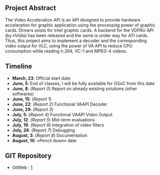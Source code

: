 {{SoCProject|year=2009|student=[[User:Sterops|Etienne Membrives]]|mentor=[[User:jpsaman|Jean-Paul Saman]]}}

== Project Abstract ==
The Video Acceleration API is an API designed to provide hardware acceleration for graphic application using the processing power of graphic cards. Drivers exists for Intel graphic cards. A backend for the VDPAU API (by nVidia) has been released and the same is under way for ATI cards.
Thus, this project aims to implement a decoder and the corresponding video output for VLC, using the power of VA API to reduce CPU consumption while reading h.264, VC-1 and MPEG-4 videos.

== Timeline ==
* '''March, 23''': Official start date
* '''June, 5''': End of classes, I will be fully available for GSoC from this date
* '''June, 8''': (''Report 0'') Report on already existing solutions (other softwares)
* '''June, 15''': (''Report 1'') 
* '''June, 22''': (''Report 2'') Functional VAAPI Decoder
* '''June, 29''': (''Report 3'') 
* '''July, 5''': (''Report 4'') Functional VAAPI Video Output
* '''July, 12''': (''Report 5'') Mid-term evaluations
* '''July, 19''': (''Report 6'') Integration of video filters
* '''July, 26''': (''Report 7'') Debugging
* '''August, 3''': (''Report 8'') Documentation
* '''August, 10''': «Pencil down» date

== GIT Repository ==
* GitWeb : [http://membrives.fr/cgi-bin/gitweb.cgi?p=vlc/.git]